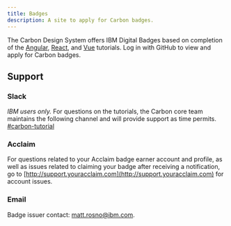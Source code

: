```yaml
---
title: Badges
description: A site to apply for Carbon badges.
---
```



<PageDescription>

The Carbon Design System offers IBM Digital Badges based on completion of the <a href="https://www.carbondesignsystem.com/tutorial/angular/overview">Angular</a>, <a href="https://www.carbondesignsystem.com/tutorial/react/overview">React</a>, and <a href="https://www.carbondesignsystem.com/tutorial/vue/overview">Vue</a> tutorials. Log in with GitHub to view and apply for Carbon badges.

</PageDescription>

<AnchorAuth />

<Pictogram />

<EmailsNotification />

<MyBadges />

<BadgeForm />

<Row>
<Column>

## Support

</Column>
</Row>

### Slack

_IBM users only._ For questions on the tutorials, the Carbon core team maintains
the following channel and will provide support as time permits. [#carbon-tutorial](https://ibm-studios.slack.com/messages/CJUGA7P6H/)

### Acclaim

For questions related to your Acclaim badge earner account and profile, as well
as issues related to claiming your badge after receiving a notification, go to
[http://support.youracclaim.com](http://support.youracclaim.com) for account
issues.

### Email

Badge issuer contact: matt.rosno@ibm.com.

